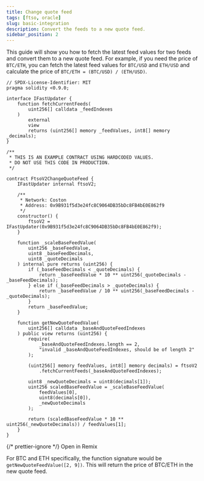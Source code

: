 ```yaml
---
title: Change quote feed
tags: [ftso, oracle]
slug: basic-integration
description: Convert the feeds to a new quote feed.
sidebar_position: 2
---
```



This guide will show you how to fetch the latest feed values for two feeds and convert them to a new quote feed. For example, if you need the price of `BTC/ETH`, you can fetch the latest feed values for `BTC/USD` and `ETH/USD` and calculate the price of `BTC/ETH = (BTC/USD) / (ETH/USD)`.

```solidity title="FtsoV2ChangeQuoteFeed.sol"// SPDX-License-Identifier: MIT
// SPDX-License-Identifier: MIT
pragma solidity <0.9.0;

interface IFastUpdater {
    function fetchCurrentFeeds(
        uint256[] calldata _feedIndexes
    )
        external
        view
        returns (uint256[] memory _feedValues, int8[] memory _decimals);
}

/**
 * THIS IS AN EXAMPLE CONTRACT USING HARDCODED VALUES.
 * DO NOT USE THIS CODE IN PRODUCTION.
 */

contract FtsoV2ChangeQuoteFeed {
    IFastUpdater internal ftsoV2;

    /**
     * Network: Coston
     * Address: 0x9B931f5d3e24fc8C9064DB35bDc8FB4bE0E862f9
     */
    constructor() {
        ftsoV2 = IFastUpdater(0x9B931f5d3e24fc8C9064DB35bDc8FB4bE0E862f9);
    }

    function _scaleBaseFeedValue(
        uint256 _baseFeedValue,
        uint8 _baseFeedDecimals,
        uint8 _quoteDecimals
    ) internal pure returns (uint256) {
        if (_baseFeedDecimals < _quoteDecimals) {
            return _baseFeedValue * 10 ** uint256(_quoteDecimals - _baseFeedDecimals);
        } else if (_baseFeedDecimals > _quoteDecimals) {
            return _baseFeedValue / 10 ** uint256(_baseFeedDecimals - _quoteDecimals);
        }
        return _baseFeedValue;
    }

    function getNewQuoteFeedValue(
        uint256[] calldata _baseAndQuoteFeedIndexes
    ) public view returns (uint256) {
        require(
            _baseAndQuoteFeedIndexes.length == 2,
            "invalid _baseAndQuoteFeedIndexes, should be of length 2"
        );

        (uint256[] memory feedValues, int8[] memory decimals) = ftsoV2
            .fetchCurrentFeeds(_baseAndQuoteFeedIndexes);

        uint8 _newQuoteDecimals = uint8(decimals[1]);
        uint256 scaledBaseFeedValue = _scaleBaseFeedValue(
            feedValues[0],
            uint8(decimals[0]),
            _newQuoteDecimals
        );

        return (scaledBaseFeedValue * 10 ** uint256(_newQuoteDecimals)) / feedValues[1];
    }
}
```

{/* prettier-ignore */}
<Remix href="https://remix.ethereum.org/#version=soljson-v0.8.25+commit.b61c2a91.js&optimize=true&runs=200&gist=d6181b71e7932701efbc6c3c78898f5a">Open in Remix</Remix>

For BTC and ETH specifically, the function signature would be `getNewQuoteFeedValue([2, 9])`. This will return the price of BTC/ETH in the new quote feed.
